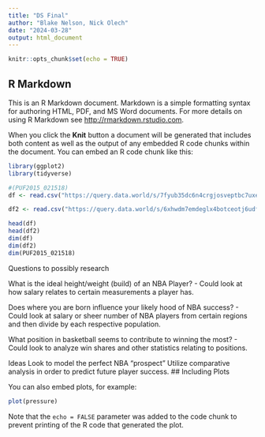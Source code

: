 ---
title: "DS Final"
author: "Blake Nelson, Nick Olech"
date: "2024-03-28"
output: html_document
---

```{r setup, include=FALSE}
knitr::opts_chunk$set(echo = TRUE)
```

## R Markdown

This is an R Markdown document. Markdown is a simple formatting syntax for authoring HTML, PDF, and MS Word documents. For more details on using R Markdown see <http://rmarkdown.rstudio.com>.

When you click the **Knit** button a document will be generated that includes both content as well as the output of any embedded R code chunks within the document. You can embed an R code chunk like this:

```{r}
library(ggplot2)
library(tidyverse)

#(PUF2015_021518)
df <- read.csv("https://query.data.world/s/7fyub35dc6n4crgjosveptbc7uxeo3?dws=00000", header=TRUE, stringsAsFactors=FALSE);

df2 <- read.csv("https://query.data.world/s/6xhwdm7emdeglx4botceotj6udfevo?dws=00000", header=TRUE, stringsAsFactors=FALSE)

head(df)
head(df2)
dim(df)
dim(df2)
dim(PUF2015_021518)
```
Questions to possibly research

What is the ideal height/weight (build) of an NBA Player?
- Could look at how salary relates to certain measurements a player has.

Does where you are born influence your likely hood of NBA success?
- Could look at salary or sheer number of NBA players from certain regions and then divide by each respective population.

What position in basketball seems to contribute to winning the most?
- Could look to analyze win shares and other statistics relating to positions.

Ideas
Look to model the perfect NBA "prospect"
Utilize comparative analysis in order to predict future player success.
## Including Plots

You can also embed plots, for example:

```{r pressure, echo=FALSE}
plot(pressure)
```

Note that the `echo = FALSE` parameter was added to the code chunk to prevent printing of the R code that generated the plot.
